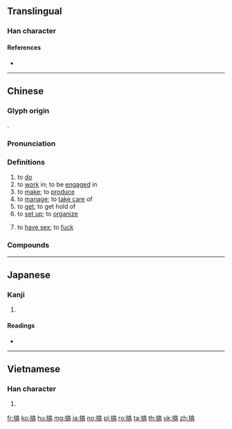 {{character info/new}}
==Translingual==

===Han character===
{{Han char|rn=64|rad=手|as=10|sn=13|four=50027|canj=QYRB|ids=⿰扌高}}

====References====
* {{Han ref|kx=0447.100|dkj=12489|dj=0798.020|hdz=31935.080|uh=641E|ud=25630|bh=B764|bd=46948}}

----

==Chinese==
{{zh-forms|alt=攪-Cantonese}}

===Glyph origin===
{{Han etym}}
{{Han compound|扌|高|c1=s|c2=p|ls=psc}}.

===Pronunciation===
{{zh-pron
|m=gǎo
|c=gaau2
|h=pfs=káu
|md=gō̤
|mn=qz,xm,zz:káu
|mn_note=vernacular (俗)
|w=3gau,2kau
|mc=
|oc=y
|ma=y
|cat=v
}}

===Definitions===
{{zh-hanzi}}

# to [[do]]
# to [[work]] in; to be [[engaged]] in
# to [[make]]; to [[produce]]
# to [[manage]]; to [[take care]] of
# to [[get]]; to get hold of
# to [[set up]]; to [[organize]]
# {{lb|zh|slang}} to [[have sex]]; to [[fuck]]

===Compounds===
{{zh-der|怎麼搞的|搞飛機|搞頭|搞笑|搞七捻三|搞怪|搞不好|搞破鞋|搞妥|搞不懂|瞎搞|搞定|搞鬼|搞砸|搞活|搞亂|搞懂|搞丟|胡搞}}

----

==Japanese==

===Kanji===
{{ja-kanji|grade=|rs=手10}}

# {{defn|lang=ja|sort=手10}}

====Readings====
* {{ja-readings|on=[[こう]] (kō), [[きょう]] (kyō)|kun=[[たたく]] (tataku)}}

----

==Vietnamese==

===Han character===
{{vi-hantu|[[cào]], [[cạo]], [[cảo]], [[xao]], [[quào]]|rs=手10}}

# {{defn|lang=vi|sort=手10}}

[[fr:搞]]
[[ko:搞]]
[[hu:搞]]
[[mg:搞]]
[[ja:搞]]
[[no:搞]]
[[pl:搞]]
[[ro:搞]]
[[ta:搞]]
[[th:搞]]
[[uk:搞]]
[[zh:搞]]